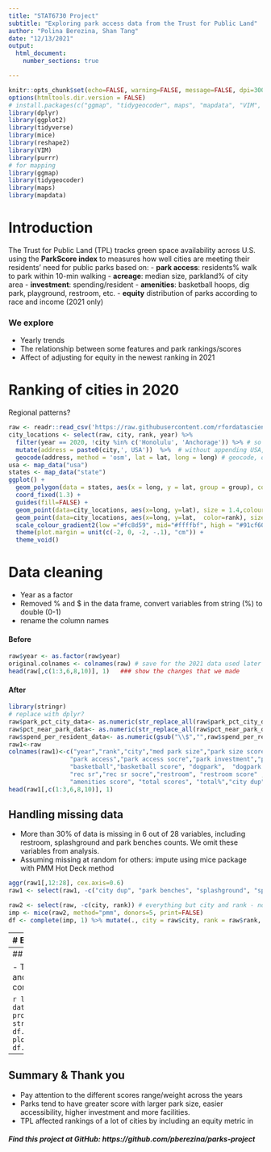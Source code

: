 ---
title: "STAT6730 Project"
subtitle: "Exploring park access data from the Trust for Public Land"
author: "Polina Berezina, Shan Tang"
date: "12/13/2021"
output: 
  html_document:
    number_sections: true

---

```{r setup, include=FALSE, echo=FALSE, warning=FALSE}
knitr::opts_chunk$set(echo=FALSE, warning=FALSE, message=FALSE, dpi=300) # setting global settings
options(htmltools.dir.version = FALSE) 
# install.packages(c("ggmap", "tidygeocoder", maps", "mapdata", "VIM", "reshape2", "mice"))
library(dplyr)
library(ggplot2)
library(tidyverse)
library(mice)
library(reshape2)
library(VIM)
library(purrr)
# for mapping 
library(ggmap)
library(tidygeocoder)
library(maps)
library(mapdata)
```
  
# Introduction
The Trust for Public Land (TPL) tracks green space availability across U.S. using the **ParkScore index** to measures how well cities are meeting their residents’ need for public parks based on: 
- **park access**: residents% walk to park within 10-min walking 
- **acreage**: median size, parkland% of city area
- **investment**: spending/resident
- **amenities**: basketball hoops, dig park, playground, restroom, etc.
- **equity** distribution of parks according to race and income (2021 only)

### We explore
- Yearly trends
- The relationship between some features and park rankings/scores
- Affect of adjusting for equity in the newest ranking in 2021

# Ranking of cities in 2020

Regional patterns?

```{r map, fig.align='center', fig.width=10,fig.height=6}
raw <- readr::read_csv('https://raw.githubusercontent.com/rfordatascience/tidytuesday/master/data/2021/2021-06-22/parks.csv')
city_locations <- select(raw, city, rank, year) %>% 
  filter(year == 2020, !city %in% c('Honolulu', 'Anchorage')) %>% # so that we show contiguous usa only, for 2020 year
  mutate(address = paste0(city,', USA'))  %>%  # without appending USA, algorithm confuses same-named cities in other countries
  geocode(address, method = 'osm', lat = lat, long = long) # geocode, or find lat long for each city
usa <- map_data("usa")
states <- map_data("state")
ggplot() + 
  geom_polygon(data = states, aes(x = long, y = lat, group = group), color="grey", fill="grey99") +
  coord_fixed(1.3) +
  guides(fill=FALSE) +
  geom_point(data=city_locations, aes(x=long, y=lat), size = 1.4,colour = "black") + 
  geom_point(data=city_locations, aes(x=long, y=lat,  color=rank), size=1) +
  scale_colour_gradient2(low ="#fc8d59", mid="#ffffbf", high = "#91cf60", midpoint = 47) +
  theme(plot.margin = unit(c(-2, 0, -2, -.1), "cm")) +
  theme_void()
```


# Data cleaning
- Year as a factor
- Removed % and $ in the data frame, convert variables from string (%) to double (0-1)
- rename the column names

#### Before
```{r cleaning1}
raw$year <- as.factor(raw$year)
original.colnames <- colnames(raw) # save for the 2021 data used later
head(raw[,c(1:3,6,8,10)], 1)   ### show the changes that we made
```

#### After
```{r cleaning2}
library(stringr)
# replace with dplyr?
raw$park_pct_city_data<- as.numeric(str_replace_all(raw$park_pct_city_data, "%", ""))
raw$pct_near_park_data<- as.numeric(str_replace_all(raw$pct_near_park_data, "%", ""))
raw$spend_per_resident_data<- as.numeric(gsub("\\$","",raw$spend_per_resident_data))
raw1<-raw
colnames(raw1)<-c("year","rank","city","med park size","park size score1","park size pct", "park size score2",
                 "park access","park access socre","park investment","park investment score",
                 "basketball","basketball score", "dogpark",  "dogpark score", "playground", "playground score",
                 "rec sr","rec sr socre","restroom", "restroom score" , "splashground",  "splashground score",
                 "amenities score", "total scores", "total%","city dup","park benches")
head(raw1[,c(1:3,6,8,10)], 1)
```

## Handling missing data

- More than 30% of data is missing in 6 out of 28 variables, including restroom, splashground and park benches counts. We omit these variables from analysis. 
- Assuming missing at random for others: impute using mice package with PMM Hot Deck method

```{r remove,fig.width=11,fig.height=5}
aggr(raw1[,12:28], cex.axis=0.6)
raw1 <- select(raw1, -c("city dup", "park benches", "splashground", "splashground score", "restroom score", "restroom"))
```

```{r impute}
raw2 <- select(raw, -c(city, rank)) # everything but city and rank - not useful in imputations
imp <- mice(raw2, method="pmm", donors=5, print=FALSE) 
df <- complete(imp, 1) %>% mutate(., city = raw$city, rank = raw$rank, .after=1) # append back city and rank vars
```

---
# Exploratory data analysis

## The distribution of variables

```{r explore1, fig.width=10,fig.height=6}
#basic histogram
df1<-df
colnames(df1)<-c("year","city","rank","med park size","park size score1","park size pct", "park size score2",
                 "park access","park access socre","park investment","park investment score",
                 "basketball","basketball score", "dogpark",  "dogpark score", "playground", "playground score",
                 "rec sr","rec sr socre","restroom", "restroom score" , "splashground",  "splashground score",
                 "amenities score", "total scores", "total%","city dup","park benches")
melt(df1) %>% 
  ggplot(.,aes(x = value)) +  ##,mapping = aes(value, after_stat(density))
      facet_wrap(~variable,scales = "free_x") + 
      geom_histogram() +    #geom_histogram() + # geom_boxplot()  stat_bin(binwidth = h_sturges)
    theme_classic() +
    theme(strip.text.x = element_text(size = 11), text = element_text(size = 9), axis.text.x = element_text(angle=90)) 
```


## Variables over the years

```{r explore2, fig.width=10,fig.height=6}
# boxplots per year for every varaible
melt(df1) %>% 
  ggplot(.) + 
    facet_wrap(~variable, scales = "free_y") + 
    geom_boxplot(aes(y=value, x=year, group = year)) +
  theme_classic() +
  theme(strip.text.x = element_text(size = 11),text = element_text(size = 9), axis.text.x = element_text(angle=90)) 
```

We investigated the overall variable distribution and the variable distribution over the years from 2012 to 2019. For variable distributions, most variables have an approximately normal distribution with some skewness towards right. Some potential outlines were observed. In the variable distribution over years, we observed a general increasing trend in scores for all attributes. For example, the park size score has an obvious larger number for year 2019 and 2020 compared with previous year. We will explain the reason for the increase in scores in next section. 

## Park Scores vs. Features 

```{r, fig.width=10,fig.height=6}
library(ggpubr)
##use function to reduce copy and past
plot_trend<-function(df_sub, labsname){
  ##labsname = c(title, xlab, ylab)
  pp<- ggplot( df_sub, aes_string(x=names(df_sub)[1], y=names(df_sub)[2], color=names(df_sub)[3]) )+ 
    geom_point(alpha=0.6)+
    labs(title=labsname[1], x=labsname[2], y=labsname[3])+
    theme_classic() +
    theme(text = element_text(size = 9))
    
  return(pp)
}

p1<- df %>% 
  select(med_park_size_data,med_park_size_points,year) %>% 
  plot_trend (labsname=c("Median Park Size", "Median Park Size (Acres)", "Score") )
p2<-df %>% 
  select(park_pct_city_data,park_pct_city_points,year) %>% 
  plot_trend (labsname=c("% Park Size", "Park Size (% city area) ", "Score") ) 
  
p3<- df %>% 
  select(pct_near_park_data,pct_near_park_points,year) %>% 
  plot_trend (labsname=c("Accessibility", "Residents% within 10-min Walking", "Score") )
  
p4<- df %>% 
  select(spend_per_resident_data,spend_per_resident_points,year) %>% 
  plot_trend (labsname=c("Investment", "Cost per resident ($)", "Score") )

p5<- df %>% 
  select(basketball_data,basketball_points,year) %>% 
  plot_trend (labsname=c("Basketball Hoops", " ", "Score") )
p6<-df %>% 
  select(dogpark_data,dogpark_points,year) %>% 
  plot_trend (labsname=c("Dog Parks", " ", "Score") ) 
  
p7<- df %>% 
  select(playground_data,playground_points,year) %>% 
  plot_trend (labsname=c("Playgrounds", " ", "Score") )

ggarrange(p1, p2, p3, p4,p5,p6,p7,
          ncol = 4, nrow = 2,
          common.legend = TRUE, legend="bottom")
```

By plotting the park score vs. different features that include park size (median park size in acres and percentage of park size in the city), park accessibility (percentage of residents who live close to the park within 10-min walking distance), park investment (the cost for park construction per resident in dollar), and park amenities (basketball hoops, dog parks, playgrounds), an overall positive correlation between park scores and all these features were revealed. It is noticeable that different years might have different score scale for these park features. For example, the scores for park size for year 2019 and 202 range from 0 to 50. The maximum value, 50, is greater than the previous years' max values 20. We need to be aware of these changes of the score range when analyzing these data. Nevertheless, the park scores increase with larger park size, easier accessibility, greater investment and better amenities. Even though it seems obvious that good park systems need adequate acreage, access, investment and services, investigating the relationship between parks scores and specified features can be served as the guide for local park improvement efforts. 

## Top ranking cities across years

```{r, fig.width=10,fig.height=6}
city_name<-union(df$city[df$rank<=10 & df$year==2015], df$city[df$rank<=10 & df$year==2020])  ## city
city_name<-city_name[city_name %in% c("Arlington, Virginia","Minneapolis","Irvine") ==FALSE]
ggplot(subset(df, city %in% city_name & year %in% c(2015, 2020)),
       aes(x=rank, y=city)) +
    geom_point(aes(color=year),size=3.5)+
    geom_hline(yintercept=c(1:12), linetype="dashed")+
    labs(x="Park rank", y="City")+
    theme_classic() +
    theme(text = element_text(size = 13))
```

This figure shows the rank change of the top 12 parks from year 2015 to year 2020. Most cities' ranks remained unchanged from year 2015 to year 2020. San Diego had a major drop in park ranking among these cities. When we further look into different score changes for San Diego, the scores for amenities decreased from 2015 to 2020, which is a major reason that caused the rank change. 


---
## Exploring equity in 2021

- TPL added 4 features that go into the new **equity score** : park space ratio and 10-minute walk for low-income and people of color.
- Again, hard to compare statistics since they changed weighting methods. Visually:

```{r equity}
library(RCurl)
df.2021 <- data.frame(read.csv("https://raw.githubusercontent.com/pberezina/parks-project/main/parks_2021_clean.csv", header = T))
df.2021$city <-str_sub(df.2021$city, 1 ,nchar(df.2021$city)-4) #remove state
df.2021$year <- rep(2021, nrow(df.2021)) # create a year variable for plotting purposes
df.2020 <- filter(df, year == 2020)
cbind(seq(1,10), df.2020[1:10,2], df.2021[1:10,2])
```



---
## Summary & Thank you
- Pay attention to the different scores range/weight across the years
- Parks tend to have greater score with larger park size, easier accessibility, higher investment and more facilities. 
- TPL affected rankings of a lot of cities by including an equity metric in 

##### Find this project at GitHub: https://github.com/pberezina/parks-project
